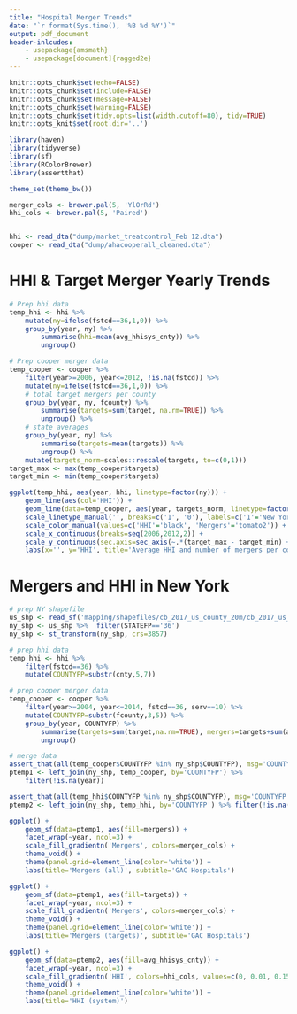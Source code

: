 ```yaml
---
title: "Hospital Merger Trends"
date: "`r format(Sys.time(), '%B %d %Y')`"
output: pdf_document
header-inlcudes:
    - usepackage{amsmath}
    - usepackage[document]{ragged2e}
---
```



```r
knitr::opts_chunk$set(echo=FALSE)
knitr::opts_chunk$set(include=FALSE)
knitr::opts_chunk$set(message=FALSE)
knitr::opts_chunk$set(warning=FALSE)
knitr::opts_chunk$set(tidy.opts=list(width.cutoff=80), tidy=TRUE)
knitr::opts_knit$set(root.dir='..')
```

```r
library(haven)
library(tidyverse)
library(sf)
library(RColorBrewer)
library(assertthat)
```

```r
theme_set(theme_bw())

merger_cols <- brewer.pal(5, 'YlOrRd')
hhi_cols <- brewer.pal(5, 'Paired')
```

```r
```

```r
hhi <- read_dta("dump/market_treatcontrol_Feb 12.dta")
cooper <- read_dta("dump/ahacooperall_cleaned.dta")
```

# HHI & Target Merger Yearly Trends

```r
# Prep hhi data
temp_hhi <- hhi %>%
	mutate(ny=ifelse(fstcd==36,1,0)) %>%
	group_by(year, ny) %>%
		summarise(hhi=mean(avg_hhisys_cnty)) %>%
		ungroup()

# Prep cooper merger data
temp_cooper <- cooper %>%
	filter(year>=2006, year<=2012, !is.na(fstcd)) %>%
	mutate(ny=ifelse(fstcd==36,1,0)) %>%
	# total target mergers per county
	group_by(year, ny, fcounty) %>%
		summarise(targets=sum(target, na.rm=TRUE)) %>%
		ungroup() %>%
	# state averages
	group_by(year, ny) %>%
		summarise(targets=mean(targets)) %>%
		ungroup() %>%
	mutate(targets_norm=scales::rescale(targets, to=c(0,1)))
target_max <- max(temp_cooper$targets)
target_min <- min(temp_cooper$targets)
```
```r
ggplot(temp_hhi, aes(year, hhi, linetype=factor(ny))) +
	geom_line(aes(col='HHI')) +
	geom_line(data=temp_cooper, aes(year, targets_norm, linetype=factor(ny), col='Mergers')) +
	scale_linetype_manual('', breaks=c('1', '0'), labels=c('1'='New York', '0'='Other states'), values=c('1'=1, '0'=2)) +
	scale_color_manual(values=c('HHI'='black', 'Mergers'='tomato2')) +
	scale_x_continuous(breaks=seq(2006,2012,2)) +
	scale_y_continuous(sec.axis=sec_axis(~.*(target_max - target_min) + target_min, name='Mergers')) +
	labs(x='', y='HHI', title='Average HHI and number of mergers per county', subtitle='Mergers include only targets', col='')
```

# Mergers and HHI in New York

```r
# prep NY shapefile
us_shp <- read_sf('mapping/shapefiles/cb_2017_us_county_20m/cb_2017_us_county_20m.shp')
ny_shp <- us_shp %>%  filter(STATEFP=='36')
ny_shp <- st_transform(ny_shp, crs=3857)

# prep hhi data
temp_hhi <- hhi %>%
	filter(fstcd==36) %>%
	mutate(COUNTYFP=substr(cnty,5,7))

# prep cooper merger data
temp_cooper <- cooper %>%
	filter(year>=2004, year<=2014, fstcd==36, serv==10) %>%
	mutate(COUNTYFP=substr(fcounty,3,5)) %>%
	group_by(year, COUNTYFP) %>%
		summarise(targets=sum(target,na.rm=TRUE), mergers=targets+sum(acquirer,na.rm=TRUE)) %>%
		ungroup()

# merge data
assert_that(all(temp_cooper$COUNTYFP %in% ny_shp$COUNTYFP), msg='COUNTYFP does not match between cooper data and shapefile!')
ptemp1 <- left_join(ny_shp, temp_cooper, by='COUNTYFP') %>%
	filter(!is.na(year))

assert_that(all(temp_hhi$COUNTYFP %in% ny_shp$COUNTYFP), msg='COUNTYFP does not match between hhi data and shapefile!')
ptemp2 <- left_join(ny_shp, temp_hhi, by='COUNTYFP') %>% filter(!is.na(year))
```

```r
ggplot() +
	geom_sf(data=ptemp1, aes(fill=mergers)) +
	facet_wrap(~year, ncol=3) +
	scale_fill_gradientn('Mergers', colors=merger_cols) +
	theme_void() +
	theme(panel.grid=element_line(color='white')) +
	labs(title='Mergers (all)', subtitle='GAC Hospitals')
```


```r
ggplot() +
	geom_sf(data=ptemp1, aes(fill=targets)) +
	facet_wrap(~year, ncol=3) +
	scale_fill_gradientn('Mergers', colors=merger_cols) +
	theme_void() +
	theme(panel.grid=element_line(color='white')) +
	labs(title='Mergers (targets)', subtitle='GAC Hospitals')
```

```r
ggplot() +
	geom_sf(data=ptemp2, aes(fill=avg_hhisys_cnty)) +
	facet_wrap(~year, ncol=3) +
	scale_fill_gradientn('HHI', colors=hhi_cols, values=c(0, 0.01, 0.15, 0.25, 1), breaks=c(0.01, 0.15, 0.25, 0.5, 1)) +
	theme_void() +
	theme(panel.grid=element_line(color='white')) +
	labs(title='HHI (system)')
```
